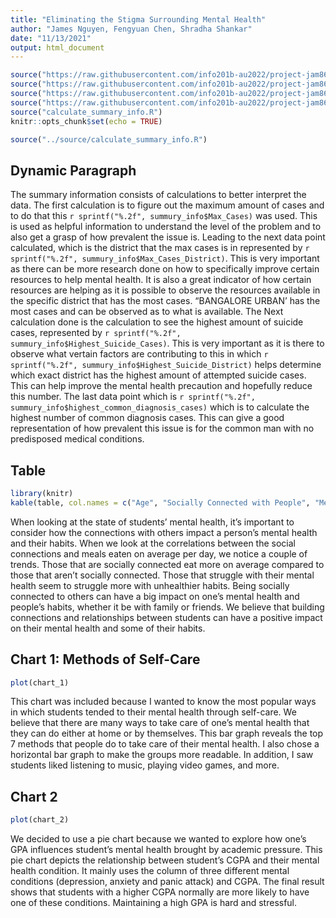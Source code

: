 ```yaml
---
title: "Eliminating the Stigma Surrounding Mental Health"
author: "James Nguyen, Fengyuan Chen, Shradha Shankar"
date: "11/13/2021"
output: html_document
---
```


```r
source("https://raw.githubusercontent.com/info201b-au2022/project-jam860/main/source/chart%201.R")
source("https://raw.githubusercontent.com/info201b-au2022/project-jam860/main/source/chart%202.R")
source("https://raw.githubusercontent.com/info201b-au2022/project-jam860/main/source/chart%203.R")
source("https://raw.githubusercontent.com/info201b-au2022/project-jam860/main/source/Aggregate%20Table%20Script.R")
source("calculate_summary_info.R")
knitr::opts_chunk$set(echo = TRUE)
```
```r
source("../source/calculate_summary_info.R")
```
## Dynamic Paragraph
The summary information consists of calculations to better interpret the data. The first calculation is to figure out the maximum amount of cases and to do that this `r sprintf("%.2f", summury_info$Max_Cases)` was used. This is used as helpful information to understand the level of the problem and to also get a grasp of how prevalent the issue is. Leading to the next data point calculated, which is the district that the max cases is in represented by `r sprintf("%.2f", summury_info$Max_Cases_District)`. This is very important as there can be more research done on how to specifically improve certain resources to help mental health. It is also a great indicator of how certain resources are helping as it is possible to observe the resources available in the specific district that has the most cases. "BANGALORE URBAN' has the most cases and can be observed as to what is available. The Next calculation done is the calculation to see the highest amount of suicide cases, represented by `r sprintf("%.2f", summury_info$Highest_Suicide_Cases)`. This is very important as it is there to observe what vertain factors are contributing to this in which `r sprintf("%.2f", summury_info$Highest_Suicide_District)` helps determine which exact district has the highest amount of attempted suicide cases. This can help improve the mental health precaution and hopefully reduce this number. The last data point which is `r sprintf("%.2f", summury_info$highest_common_diagnosis_cases)` which is to calculate the highest number of common diagnosis cases. This can give a good representation of how prevalent this issue is for the common man with no predisposed medical conditions.





## Table

```r
library(knitr)
kable(table, col.names = c("Age", "Socially Connected with People", "Meals Eaten on average"), caption = "How the connection with others have an impact on one's mental health:")
```
When looking at the state of students' mental health, it's important to consider how the connections with others impact a person's mental health and their habits. When we look at the correlations between the social connections and meals eaten on average per day, we notice a couple of trends. Those that are socially connected eat more on average compared to those that aren't socially connected. Those that struggle with their mental health seem to struggle more with unhealthier habits. Being socially connected to others can have a big impact on one's mental health and people's habits, whether it be with family or friends. We believe that building connections and relationships between students can have a positive impact on their mental health and some of their habits.  

## Chart 1: Methods of Self-Care
```r
plot(chart_1)
```

This chart was included because I wanted to know the most popular ways in which
students tended to their mental health through self-care. We believe that 
there are many ways to take care of one's mental health that they can do either
at home or by themselves. This bar graph reveals the top 7 methods that people 
do to take care of their mental health. I also chose a horizontal bar graph to
make the groups more readable. In addition, I saw students liked listening to music,
playing video games, and more.

## Chart 2
```r
plot(chart_2)
```

We decided to use a pie chart because we wanted to explore how one's GPA influences 
student's mental health brought by academic pressure. This pie chart depicts the 
relationship between student's CGPA and their mental health condition. It mainly uses  the 
column of three different mental conditions (depression, anxiety and panic attack) and CGPA. 
The final result shows that students with a higher CGPA normally are more likely to 
have one of these conditions. Maintaining a high GPA is hard and stressful.
